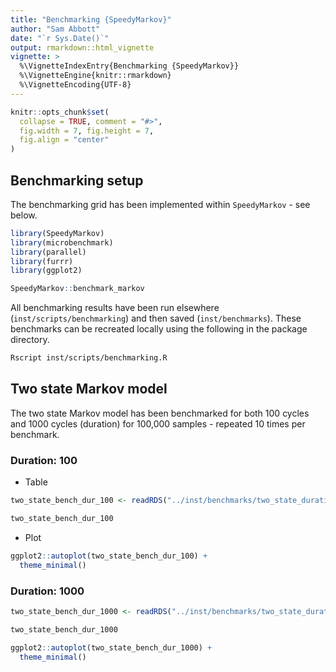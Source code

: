 ```yaml
---
title: "Benchmarking {SpeedyMarkov}"
author: "Sam Abbott"
date: "`r Sys.Date()`"
output: rmarkdown::html_vignette
vignette: >
  %\VignetteIndexEntry{Benchmarking {SpeedyMarkov}}
  %\VignetteEngine{knitr::rmarkdown}
  %\VignetteEncoding{UTF-8}
---
```


```r
knitr::opts_chunk$set(
  collapse = TRUE, comment = "#>",
  fig.width = 7, fig.height = 7, 
  fig.align = "center"
)
```

## Benchmarking setup


The benchmarking grid has been implemented within `SpeedyMarkov` - see below.

```r
library(SpeedyMarkov)
library(microbenchmark)
library(parallel)
library(furrr)
library(ggplot2)

SpeedyMarkov::benchmark_markov
```

All benchmarking results have been run elsewhere (`inst/scripts/benchmarking`) and then saved (`inst/benchmarks`). These benchmarks can be recreated locally using the following in the package directory.

```bash
Rscript inst/scripts/benchmarking.R
```

## Two state Markov model

The two state Markov model has been benchmarked for both 100 cycles and 1000 cycles (duration) for 100,000 samples - repeated 10 times per benchmark.

### Duration: 100


* Table

```r
two_state_bench_dur_100 <- readRDS("../inst/benchmarks/two_state_duration_100.rds")

two_state_bench_dur_100
```

* Plot

```r
ggplot2::autoplot(two_state_bench_dur_100) +
  theme_minimal()
```

### Duration: 1000

```r
two_state_bench_dur_1000 <- readRDS("../inst/benchmarks/two_state_duration_1000.rds")

two_state_bench_dur_1000
```


```r
ggplot2::autoplot(two_state_bench_dur_1000) +
  theme_minimal()
```
